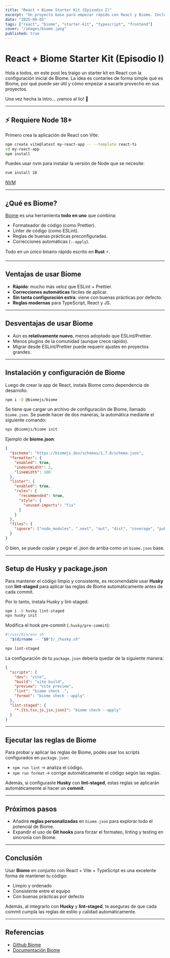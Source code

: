 ```yaml
---
title: "React + Biome Starter Kit (Episodio I)"
excerpt: "Un proyecto base para empezar rápido con React y Biome. Incluye configuración lista para desarrollo moderno con TypeScript, linting y formateo automático."
date: "2025-09-05"
tags: ["react", "biome", "starter-kit", "typescript", "frontend"]
cover: "/images/biome.jpeg"
published: true
---
```


# React + Biome Starter Kit (Episodio I)

Hola a todos, en este post les traigo un starter kit en React con la configuración inicial de Biome.
La idea es contarles de forma simple qué es Biome, por qué puede ser útil y cómo empezar a sacarle provecho en sus proyectos.

Una vez hecha la intro… ¡vamos al lío! 🚀

---

## ⚡ Requiere Node 18+

Primero crea la aplicación de React con Vite:

```bash
npm create vite@latest my-react-app -- --template react-ts
cd my-react-app
npm install
```

Puedes usar nvm para instalar la versión de Node que se necesite:

```bash
nvm install 18
```
[NVM](https://github.com/nvm-sh/nvm)

---

## ¿Qué es Biome?

[Biome](https://biomejs.dev/) es una herramienta **todo en uno** que combina:

- Formateador de código (como Prettier).
- Linter de código (como ESLint).
- Reglas de buenas prácticas preconfiguradas.
- Correcciones automáticas (`--apply`).

Todo en un único binario rápido escrito en **Rust** ⚡.

---

## Ventajas de usar Biome

- **Rápido**: mucho más veloz que ESLint + Prettier.
- **Correcciones automáticas** fáciles de aplicar.
- **Sin tanta configuración extra**: viene con buenas prácticas por defecto.
- **Reglas modernas** para TypeScript, React y JS.

---

## Desventajas de usar Biome

- Aún es **relativamente nuevo**, menos adoptado que ESLint/Prettier.
- Menos plugins de la comunidad (aunque crece rápido).
- Migrar desde ESLint/Prettier puede requerir ajustes en proyectos grandes.

---

## Instalación y configuración de Biome

Luego de crear la app de React, instala Biome como dependencia de desarrollo:

```bash
npm i -D @biomejs/biome
```

Se tiene que cargar un archivo de configuración de Biome, llamado `biome.json`. Se puede hacer de dos maneras, la automática mediante el siguiente comando:

```bash
npx @biomejs/biome init
```

Ejemplo de **biome.json**:

```json
{
  "$schema": "https://biomejs.dev/schemas/1.7.0/schema.json",
  "formatter": {
    "enabled": true,
    "indentWidth": 2,
    "lineWidth": 100
  },
  "linter": {
    "enabled": true,
    "rules": {
      "recommended": true,
      "style": {
        "unused-imports": "fix"
      }
    }
  },
  "files": {
    "ignore": ["node_modules", ".next", "out", "dist", "coverage", "public"]
  }
}
```

O bien, se puede copiar y pegar el .json de arriba como un `biome.json` base.

---

## Setup de Husky y package.json

Para mantener el código limpio y consistente, es recomendable usar **Husky** con **lint-staged** para aplicar las reglas de Biome automáticamente antes de cada commit.

Por lo tanto, instala Husky y lint-staged:

```bash
npm i -D husky lint-staged
npx husky init
```

Modifica el hook pre-commit (`.husky/pre-commit`):

```bash
#!/usr/bin/env sh
. "$(dirname -- "$0")/_/husky.sh"

npx lint-staged
```

La configuración de tu `package.json` debería quedar de la siguiente manera:

```json
{
  "scripts": {
    "dev": "vite",
    "build": "vite build",
    "preview": "vite preview",
    "lint": "biome check .",
    "format": "biome check --apply"
  },
  "lint-staged": {
    "*.{ts,tsx,js,jsx,json}": "biome check --apply"
  }
}
```

---

## Ejecutar las reglas de Biome

Para probar y aplicar las reglas de Biome, podés usar los scripts configurados en `package.json`:

- `npm run lint` → analiza el código.  
- `npm run format` → corrige automáticamente el código según las reglas.

Además, si configuraste **Husky** con **lint-staged**, estas reglas se aplicarán automáticamente al hacer un **commit**.

---

## Próximos pasos

- Añadiré **reglas personalizadas** en `biome.json` para explorar todo el potencial de Biome.  
- Expandir el uso de **Git hooks** para forzar el formateo, linting y testing en sincronía con Biome.  

---

## Conclusión

Usar **Biome** en conjunto con React + Vite + TypeScript es una excelente forma de mantener tu código:

- Limpio y ordenado 
- Consistente entre el equipo
- Con buenas prácticas por defecto 

Además, al integrarlo con **Husky** y **lint-staged**, te aseguras de que cada commit cumpla las reglas de estilo y calidad automáticamente.

---

##  Referencias 

- [Github Biome](https://github.com/biomejs/biome)
- [Documentación Biome](https://biomejs.dev/)
